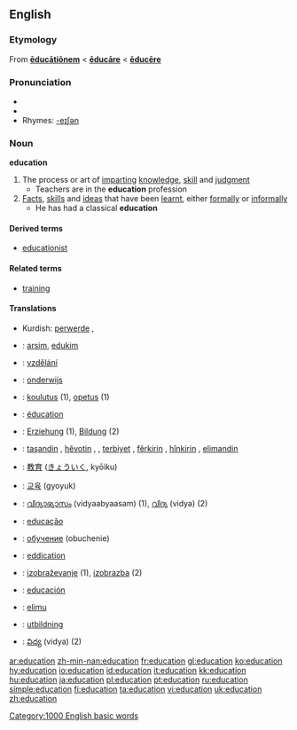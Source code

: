 {{wikipedia}}
{{see|éducation}}
==English==

===Etymology===
From {{L.}} '''[[educationem|ēducātiōnem]]''' < '''[[educare#Latin|ēducāre]]''' < '''[[educere|ēducēre]]'''

===Pronunciation===
* {{IPA|/ɛdjuːkeɪʃn/}}
* {{audio|en-us-education.ogg|Audio (US)}}
* Rhymes: [[Rhymes:English:-eɪʃǝn|-eɪʃǝn]]

===Noun===
'''education'''

# The process or art of [[imparting]] [[knowledge]], [[skill]] and [[judgment]]
#* Teachers are in the '''education''' profession
# [[fact|Facts]], [[skill]]s and [[idea]]s that have been [[learnt]], either [[formally]] or [[informally]]
#* He has had a classical '''education'''

====Derived terms====
*[[educationist]]

====Related terms====
*[[training]]

====Translations====
{{trans-top|The process or art of imparting knowledge, skill and judgment}}
{{trans-mid}}
*Kurdish: [[perwerde]] {{f}}, {{KUchar|[[زانیاری]]}}
{{trans-bottom}}

{{trans-top|Facts, skills and ideas that have been learnt, either formally or informally}}
{{trans-mid}}
{{trans-bottom}}

{{checktrans}}

*{{ttbc|Albanian}}: [[arsim]], [[edukim]]
*{{ttbc|Czech}}: [[vzdělání]] {{n}}
*{{ttbc|Dutch}}: [[onderwijs]] {{n}}
*{{ttbc|Finnish}}: [[koulutus]] (1), [[opetus]] (1)
*{{ttbc|French}}: [[éducation]] {{f}}
*{{ttbc|German}}: [[Erziehung]] {{f}} (1), [[Bildung]] {{f}} (2)
*{{ttbc|Kurdish}}: [[taşandin]] {{f}}, [[hêvotin]] {{f}}, , [[terbiyet]] {{f}}, [[fêr|fêrkirin]] {{f}}, [[hîn|hînkirin]] {{f}}, [[elimandin]] {{f}}
*{{ttbc|Japanese}}: [[教育]] ([[きょういく]], kyōiku)
*{{ttbc|Korean}}: [[교육]] (gyoyuk)
*{{ttbc|Malayalam}}: [[വിദ്യാഭ്യാസം]] (vidyaabyaasam) (1),  [[വിദ്യ]] (vidya) (2)

*{{ttbc|Portuguese}}: [[educação]] {{f}}
*{{ttbc|Russian}}: [[обучение]] (obuchenie) {{n}}
*{{ttbc|Scots}}: [[eddication]]
*{{ttbc|Slovene}}: [[izobraževanje]] {{n}} (1), [[izobrazba]] {{f}} (2)
*{{ttbc|Spanish}}: [[educación]] {{f}}
*{{ttbc|Swahili}}: [[elimu]]
*{{ttbc|Swedish}}: [[utbildning]] {{c}}
*{{ttbc|Telugu}}: [[విద్య]] (vidya) (2)


[[Category:1000 English basic words]]

[[ar:education]]
[[zh-min-nan:education]]
[[fr:education]]
[[gl:education]]
[[ko:education]]
[[hy:education]]
[[io:education]]
[[id:education]]
[[it:education]]
[[kk:education]]
[[hu:education]]
[[ja:education]]
[[pl:education]]
[[pt:education]]
[[ru:education]]
[[simple:education]]
[[fi:education]]
[[ta:education]]
[[vi:education]]
[[uk:education]]
[[zh:education]]
